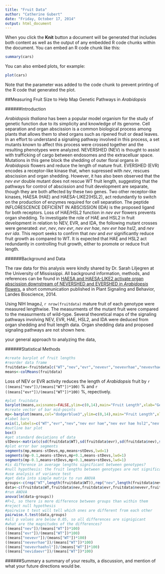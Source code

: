 ```yaml
---
title: "Fruit Data"
author: "Catherine Gubert"
date: "Friday, October 17, 2014"
output: html_document
---
```


When you click the **Knit** button a document will be generated that includes both content as well as the output of any embedded R code chunks within the document. You can embed an R code chunk like this:

```r
summary(cars)
```

You can also embed plots, for example:

```r
plot(cars)
```

Note that the parameter was added to the code chunk to prevent printing of the R code that generated the plot.

##Measuring Fruit Size to Help Map Genetic Pathways in *Arabidopsis*

######Introduction

*Arabidopsis thaliana* has been a popular model organism for the study of genetic function due to its simplicity and knowledge of its genome. Cell separation and organ abscission is a common biological process among plants that allows them to shed organs such as ripened fruit or dead leaves. In an effort to understand a signaling pathway involved in this process, a set mutants known to affect this process were crossed together and the resulting phenotypes were analyzed. NEVERSHED (NEV) is thought to assist with trafficking of cargo between endosomes and the extracelluar space. Mutations in this gene block the shedding of outer floral organs in *Arabidopsis* flowers and reduce the length of mature fruit. EVERSHED (EVR) encodes a receptor-like kinase that, when supressed with *nev*, rescues abscission and organ shedding. However, it has also been observed that the *nev evr* double mutant does not rescue WT fruit length, suggesting that the pathways for control of abscission and fruit development are separate, though they are both affected by these two genes. Two other receptor-like kinases, HAESA (HAE) and HAESA-LIKE2(HSL2), act redundantly to switch on the production of enzymes required for cell separation. The peptide INFLORESCENCE DEFICIENT IN ABSCISSION (IDA) is the proposed ligand for both receptors. Loss of HAE/HSL2 function in *nev evr* flowers prevents organ shedding. To investigate the role of HAE and HSL2 in fruit development in relation to NEV, EVR, and IDA, the following mutant crosses were generated: *evr*, *nev*, *nev evr*, *nev evr hae*, *nev evr hae hsl2*, and *nev evr ida*. This report seeks to confirm that *nev* and *evr* significantly reduce fruit growth as compared to WT. It is expected that HAE and HSL2 act redundantly in controlling fruit growth, either to promote or reduce fruit length. 


######Background and Data

The raw data for this analysis were kindly shared by Dr. Sarah Liljegren at the University of Mississippi. All background information, methods, and references can be found in [HAESA and HAESA-LIKE2 activate organ abscission downstream of NEVERSHED and EVERSHED in *Arabidopsis* flowers](https://www.landesbioscience.com/journals/psb/article/29115/), a short communication published in Plant Signaling and Behavior, Landes Bioscience, 2014.

Using NIH ImageJ, `r nrow(fruitdata)` mature fruit of each genotype were measured lengthwise. The measurments of the mutant fruit were compared to the measurments of wild-type. Several theoretical maps of the signaling pathways involving NEV, EVR, HAE, HSL2, and IDA were deduced from organ shedding and fruit length data. Organ shedding data and proposed signaling pathways are not shown here. 

your general approach to analyzing the data,

######Statistical Methods


```r
#create barplot of fruit lengths
#reorder data frame
fruitdata<-fruitdata[c("WT","nev","evr","nevevr","nevevrhae","nevevrhaehsl","nevidaevr")]
means<-colMeans(fruitdata)
```

Loss of NEV or EVR activity reduces the length of *Arabidopsis* fruit by 
```r ((means["nev"])/(means["WT"])*100)```
% and 
``` r ((means["evr"])/(means["WT"])*100)```
%, repectively. 

```r
#plot fruitdata
barplot(means,axisnames=FALSE,ylim=c(0,14),main="Fruit Length",xlab="Genotype",ylab="length(mm)")
#create vector of bar mid-points
mp<-barplot(means,col="dodgerblue3",ylim=c(0,14),main="Fruit Length",xlab="Genotype",ylab="length(mm)")
#label bars
axis(1,labels=c("WT","evr","nev","nev evr hae","nev evr hae hsl2","nev evr","nev evr ida"),font=3,at=mp)
#outline bar plot
box()
#get standard deviations of data
stDevs<-matrix(c(sd(fruitdata$WT),sd(fruitdata$evr),sd(fruitdata$nev),sd(fruitdata$nevevrhae),sd(fruitdata$nevevrhaehsl),sd(fruitdata$nevevr),sd(fruitdata$nevidaevr)))
#plot error bar segments
segments(mp,means-stDevs,mp,means+stDevs,lwd=1)
segments(mp-0.1,means-stDevs,mp+0.1,means-stDevs,lwd=1)
segments(mp-0.1,means+stDevs,mp+0.1,means+stDevs,lwd=1)
#is difference in average lengths significant between genotypes?
#null hypothesis: the fruit lengths between genotypes are not significantly different
#use analysis of variance test
#get data into simple matrix to run ANOVA
groups<-c(rep("WT",length(fruitdata$WT)),rep("nev",length(fruitdata$nev)),rep("evr",length(fruitdata$evr)),rep("nevevr",length(fruitdata$nevevr)),rep("nevevrhae",length(fruitdata$nevevrhae)),rep("nevevrhaehsl",length(fruitdata$nevevrhaehsl)),rep("nevidaevr",length(fruitdata$nevidaevr)))
data<-c(fruitdata$WT,fruitdata$nev,fruitdata$evr,fruitdata$nevevr,fruitdata$nevevrhae,fruitdata$nevevrhaehsl,fruitdata$nevidaevr)
#run ANOVA
anova(lm(data~groups))
#F>1, so there is more difference between groups than within them
#reject null hypothesis
#pairwise t test will tell which ones are different from each other
pairwise.t.test(data,groups)
#all p values are below 0.05, so all differences are signigicant
#what are the magnitudes of the differences?
((means["nev"])/(means["WT"])*100)
((means["evr"])/(means["WT"])*100)
((means["nevevr"])/(means["WT"])*100)
((means["nevevrhae"])/(means["WT"])*100)
((means["nevevrhaehsl"])/(means["WT"])*100)
((means["nevidaevr"])/(means["WT"])*100)
```

######Summary
a summary of your results, a discussion, and mention of what your future directions would be.
